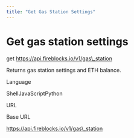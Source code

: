 ```yaml
---
title: "Get Gas Station Settings"
---
```

  
  # Get gas station settings

get https://api.fireblocks.io/v1/gas\_station

Returns gas station settings and ETH balance.

Language

ShellJavaScriptPython

URL

Base URL

https://api.fireblocks.io/v1/gas\_station